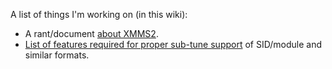 A list of things I'm working on (in this wiki):

* A rant/document [[about XMMS2]].
* [[List of features required for proper sub-tune support]] of SID/module and similar formats.